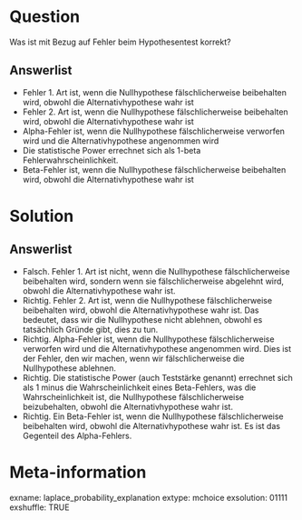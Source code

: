 Question 
======== 

Was ist mit Bezug auf Fehler beim Hypothesentest korrekt?

Answerlist
----------

* Fehler 1. Art ist, wenn die Nullhypothese fälschlicherweise beibehalten wird, obwohl die Alternativhypothese wahr ist
* Fehler 2. Art ist, wenn die Nullhypothese fälschlicherweise beibehalten wird, obwohl die Alternativhypothese wahr ist
* Alpha-Fehler ist, wenn die Nullhypothese fälschlicherweise verworfen wird und die Alternativhypothese angenommen wird
* Die statistische Power errechnet sich als 1-beta Fehlerwahrscheinlichkeit.
* Beta-Fehler ist, wenn die Nullhypothese fälschlicherweise beibehalten wird, obwohl die Alternativhypothese wahr ist

Solution
========

Answerlist
----------

* Falsch. Fehler 1. Art ist nicht, wenn die Nullhypothese fälschlicherweise beibehalten wird, sondern wenn sie fälschlicherweise abgelehnt wird, obwohl die Alternativhypothese wahr ist.
* Richtig. Fehler 2. Art ist, wenn die Nullhypothese fälschlicherweise beibehalten wird, obwohl die Alternativhypothese wahr ist. Das bedeutet, dass wir die Nullhypothese nicht ablehnen, obwohl es tatsächlich Gründe gibt, dies zu tun.
* Richtig. Alpha-Fehler ist, wenn die Nullhypothese fälschlicherweise verworfen wird und die Alternativhypothese angenommen wird. Dies ist der Fehler, den wir machen, wenn wir fälschlicherweise die Nullhypothese ablehnen.
* Richtig. Die statistische Power (auch Teststärke genannt) errechnet sich als 1 minus die Wahrscheinlichkeit eines Beta-Fehlers, was die Wahrscheinlichkeit ist, die Nullhypothese fälschlicherweise beizubehalten, obwohl die Alternativhypothese wahr ist.
* Richtig. Ein Beta-Fehler ist, wenn die Nullhypothese fälschlicherweise beibehalten wird, obwohl die Alternativhypothese wahr ist. Es ist das Gegenteil des Alpha-Fehlers.

Meta-information
================
exname: laplace_probability_explanation
extype: mchoice 
exsolution: 01111
exshuffle: TRUE
